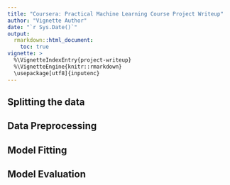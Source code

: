 ```yaml
---
title: "Coursera: Practical Machine Learning Course Project Writeup"
author: "Vignette Author"
date: "`r Sys.Date()`"
output: 
  rmarkdown::html_document:
    toc: true
vignette: >
  %\VignetteIndexEntry{project-writeup}
  %\VignetteEngine{knitr::rmarkdown}
  \usepackage[utf8]{inputenc}
---
```


## Splitting the data

## Data Preprocessing

## Model Fitting

## Model Evaluation
